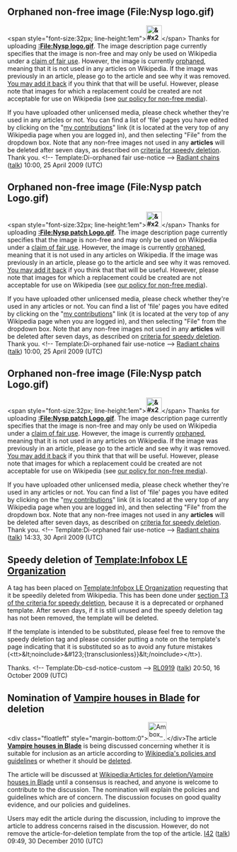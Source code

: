 <article id="6514842" title=User talk:Cprockhill>
	<talkpage id="6514842" title="User talk:Cprockhill">

==Orphaned non-free image (File:Nysp logo.gif)==
&lt;span style=&quot;font-size:32px; line-height:1em&quot;&gt;'''[[Image:Ambox warning blue.svg|35px|left|&amp;#x26A0;]]'''&lt;/span&gt; Thanks for uploading '''[[:File:Nysp logo.gif]]'''. The image description page currently specifies that the image is non-free and may only be used on Wikipedia under a [[WP:FU|claim of fair use]]. However, the image is currently [[Wikipedia:Orphan|orphaned]], meaning that it is not used in any articles on Wikipedia. If the image was previously in an article, please go to the article and see why it was removed. [[WP:BOLD|You may add it back]] if you think that that will be useful. However, please note that images for which a replacement could be created are not acceptable for use on Wikipedia (see [[Wikipedia:Non-free content#Policy|our policy for non-free media]]).

If you have uploaded other unlicensed media, please check whether they're used in any articles or not. You can find a list of 'file' pages you have edited by clicking on the &quot;[[Special:MyContributions|my contributions]]&quot; link (it is located at the very top of any Wikipedia page when you are logged in), and then selecting &quot;File&quot; from the dropdown box. Note that any non-free images not used in any '''articles''' will be deleted after seven days, as described on [[wikipedia:Criteria for speedy deletion#Images.2FMedia|criteria for speedy deletion]]. Thank you. &lt;!-- Template:Di-orphaned fair use-notice --&gt; [[User:Radiant chains|Radiant chains]] ([[User talk:Radiant chains|talk]]) 10:00, 25 April 2009 (UTC)

==Orphaned non-free image (File:Nysp patch Logo.gif)==
&lt;span style=&quot;font-size:32px; line-height:1em&quot;&gt;'''[[Image:Ambox warning blue.svg|35px|left|&amp;#x26A0;]]'''&lt;/span&gt; Thanks for uploading '''[[:File:Nysp patch Logo.gif]]'''. The image description page currently specifies that the image is non-free and may only be used on Wikipedia under a [[WP:FU|claim of fair use]]. However, the image is currently [[Wikipedia:Orphan|orphaned]], meaning that it is not used in any articles on Wikipedia. If the image was previously in an article, please go to the article and see why it was removed. [[WP:BOLD|You may add it back]] if you think that that will be useful. However, please note that images for which a replacement could be created are not acceptable for use on Wikipedia (see [[Wikipedia:Non-free content#Policy|our policy for non-free media]]).

If you have uploaded other unlicensed media, please check whether they're used in any articles or not. You can find a list of 'file' pages you have edited by clicking on the &quot;[[Special:MyContributions|my contributions]]&quot; link (it is located at the very top of any Wikipedia page when you are logged in), and then selecting &quot;File&quot; from the dropdown box. Note that any non-free images not used in any '''articles''' will be deleted after seven days, as described on [[wikipedia:Criteria for speedy deletion#Images.2FMedia|criteria for speedy deletion]]. Thank you. &lt;!-- Template:Di-orphaned fair use-notice --&gt; [[User:Radiant chains|Radiant chains]] ([[User talk:Radiant chains|talk]]) 10:00, 25 April 2009 (UTC)

==Orphaned non-free image (File:Nysp patch Logo.gif)==
&lt;span style=&quot;font-size:32px; line-height:1em&quot;&gt;'''[[Image:Ambox warning blue.svg|35px|left|&amp;#x26A0;]]'''&lt;/span&gt; Thanks for uploading '''[[:File:Nysp patch Logo.gif]]'''. The image description page currently specifies that the image is non-free and may only be used on Wikipedia under a [[WP:FU|claim of fair use]]. However, the image is currently [[Wikipedia:Orphan|orphaned]], meaning that it is not used in any articles on Wikipedia. If the image was previously in an article, please go to the article and see why it was removed. [[WP:BOLD|You may add it back]] if you think that that will be useful. However, please note that images for which a replacement could be created are not acceptable for use on Wikipedia (see [[Wikipedia:Non-free content#Policy|our policy for non-free media]]).

If you have uploaded other unlicensed media, please check whether they're used in any articles or not. You can find a list of 'file' pages you have edited by clicking on the &quot;[[Special:MyContributions|my contributions]]&quot; link (it is located at the very top of any Wikipedia page when you are logged in), and then selecting &quot;File&quot; from the dropdown box. Note that any non-free images not used in any '''articles''' will be deleted after seven days, as described on [[wikipedia:Criteria for speedy deletion#Images.2FMedia|criteria for speedy deletion]]. Thank you. &lt;!-- Template:Di-orphaned fair use-notice --&gt; [[User:Radiant chains|Radiant chains]] ([[User talk:Radiant chains|talk]]) 14:33, 30 April 2009 (UTC)


== Speedy deletion of [[Template:Infobox LE Organization]] ==
A tag has been placed on [[Template:Infobox LE Organization]] requesting that it be speedily deleted from Wikipedia. This has been done under [[WP:CSD#T3|section T3 of the criteria for speedy deletion]], because it is a deprecated or orphaned template. After seven days, if it is still unused and the speedy deletion tag has not been removed, the template will be deleted.

If the template is intended to be substituted, please feel free to remove the speedy deletion tag and please consider putting a note on the template's page indicating that it is substituted so as to avoid any future mistakes (&lt;tt&gt;&amp;lt;noinclude&gt;&amp;#123;{transclusionless}}&amp;lt;/noinclude&gt;&lt;/tt&gt;).

Thanks. &lt;!-- Template:Db-csd-notice-custom --&gt; [[User:RL0919|RL0919]] ([[User talk:RL0919|talk]]) 20:50, 16 October 2009 (UTC)

== Nomination of [[Vampire houses in Blade]] for deletion ==

&lt;div class=&quot;floatleft&quot; style=&quot;margin-bottom:0&quot;&gt;[[File:Ambox warning orange.svg|42px|alt=|link=]]&lt;/div&gt;The article '''[[Vampire houses in Blade]]''' is being discussed concerning whether it is suitable for inclusion as an article according to [[Wikipedia:List of policies and guidelines|Wikipedia's policies and guidelines]] or whether it should be [[Wikipedia:Deletion policy|deleted]].

The article will be discussed at [[Wikipedia:Articles for deletion/Vampire houses in Blade]] until a consensus is reached, and anyone is welcome to contribute to the discussion. The nomination will explain the policies and guidelines which are of concern. The discussion focuses on good quality evidence, and our policies and guidelines.

Users may edit the article during the discussion, including to improve the article to address concerns raised in the discussion.  However, do not remove the article-for-deletion template from the top of the article. [[User:I42|I42]] ([[User talk:I42|talk]]) 09:49, 30 December 2010 (UTC)
	</talkpage>
</article>